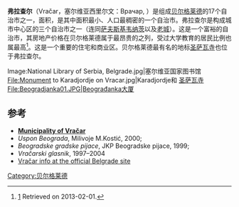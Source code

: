 {{expand|time=2014-04-17T08:25:37+00:00}}

{{Infobox Settlement
<!-- Basic info  ---------------->
|official_name          = 弗拉查尔<br />Vračar
|native_name            = Врачар  
<!-- images and maps  ----------->
|image_skyline          = Saint Sava Temple southern view.jpg
|image_flag             = FLAG Vračar.gif
|image_shield           = Vracar coa.jpg
|image_map              = Belgrade Vracar.png 
|mapsize                = 100px
|image_map1             = Administrativna mapa srbije-beograd.png 
|mapsize1               = 100px
<!-- Location ------------------>
|subdivision_type       = 国家
|subdivision_name       ={{flag|Serbia}}
|subdivision_type1      = 市
|subdivision_name1      = [[贝尔格莱德|贝尔格莱德]]
<!-- Area    --------------------->
|area_total_km2           =2.97 
<!-- Population   ----------------------->
|population_as_of               =2011
|population_total               =55,463
|population_density_km2         =auto
<!-- General information  --------------->
|timezone               = [[Central_European_Time|CET]]
|utc_offset             = +1
|timezone_DST = [[Central_European_Summer_Time|CEST]] 
|utc_offset_DST         = +2
<!-- Area/postal codes & others -------->
|area_code              =+381 11
|website                = [https://web.archive.org/web/20090221014602/http://vracar.rs/info-english.php www.vracar.rs]
}}
'''弗拉查尔'''（Vračar，塞尔维亚西里尔文：Врачар, {{IPA-sh|v̞rǎt͡ʃaːr|pron}}）是组成[[贝尔格莱德|贝尔格莱德]]的17个自治市之一，面积{{convert|297|ha|acre|0}}，是其中面积最小、人口最稠密的一个自治市。弗拉查尔是构成城市中心区的三个自治市之一（连同[[萨夫斯基韦纳茨|萨夫斯基韦纳茨]]以及[[贝尔格莱德老城|老城]]）。这是一个富裕的自治市，其房地产价格在贝尔格莱德属于最昂贵的之列，受过大学教育的居民比例也属最高<ref>[http://www.vesti.rs/Drustvo/Srbija-Svaki-deseti-gradjanin-visoko-obrazovan.html] {{Wayback|url=http://www.vesti.rs/Drustvo/Srbija-Svaki-deseti-gradjanin-visoko-obrazovan.html |date=20131112223901 }} Retrieved on 2013-02-01.</ref>。这是一个重要的住宅和商业区。贝尔格莱德最有名的地标[[圣萨瓦寺|圣萨瓦寺]]也位于弗拉查尔。

<gallery>
Image:National Library of Serbia, Belgrade.jpg|塞尔维亚国家图书馆
File:Monument to Karadjordje on Vracar.jpg|Karadjordje和 [[圣萨瓦寺|圣萨瓦寺]]
File:Beogradjanka01.JPG|Beograđanka大厦
</gallery>

==参考==
{{Reflist}}
*'''[https://web.archive.org/web/20090221014602/http://vracar.rs/info-english.php Municipality of Vračar]'''
*''Uspon Beograda'', Milivoje M.Kostić, 2000;
*''Beogradske gradske pijace'', JKP Beogradske pijace, 1999;
*''Vračarski glasnik'', 1997–2004
*[http://www.beograd.rs/cms/view.php?id=2106 Vračar info at the official Belgrade site] {{Wayback|url=http://www.beograd.rs/cms/view.php?id=2106 |date=20140419012615 }}
{{coord|44.7953|N|20.4678|E|source:kolossus-dewiki|display=title}}
{{commons category|Vračar}}
[[Category:贝尔格莱德|Category:贝尔格莱德]]